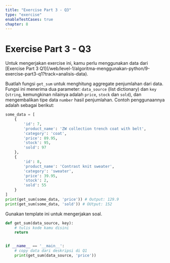 ```yaml
---
title: "Exercise Part 3 - Q3"
type: "exercise"
enableTestCases: true
chapter: 8
---
```



# Exercise Part 3 - Q3

<Alert>
  Untuk mengerjakan exercise ini, kamu perlu menggunakan data dari [Exercise
  Part 3
  Q1](/web/level-1/algoritma-menggunakan-python/9-exercise-part3-q1?track=analisis-data).
</Alert>

Buatlah fungsi `get_sum` untuk menghitung aggregate penjumlahan dari data. Fungsi ini menerima dua parameter: `data_source` (list dictionary) dan `key` (`string`, kemungkinan nilainya adalah `price`, `stock` dan `sold`), dan mengembalikan tipe data `number` hasil penjumlahan. Contoh penggunaannya adalah sebagai berikut:

```python
some_data = [
    {
        'id': 7,
        'product_name': 'ZW collection trench coat with belt',
        'category': 'coat',
        'price': 89.95,
        'stock': 95,
        'sold': 97
    },
    {
        'id': 8,
        'product_name': 'Contrast knit sweater',
        'category': 'sweater',
        'price': 39.95,
        'stock': 2,
        'sold': 55
    }
]
print(get_sum(some_data, 'price')) # Output: 129.9
print(get_sum(some_data, 'sold')) # OUtput: 152
```

Gunakan template ini untuk mengerjakan soal.

```python
def get_sum(data_source, key):
    # tulis kode kamu disini
    return


if __name__ == '__main__':
    # copy data dari deskripsi di Q1
    print(get_sum(data_source, 'price'))
```
